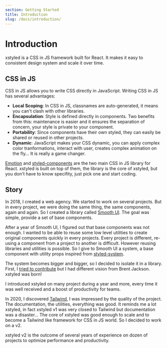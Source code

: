```yaml
---
section: Getting Started
title: Introduction
slug: /docs/introduction/
---
```


# Introduction

xstyled is a CSS in JS framework built for React. It makes it easy to consistent design system and scale it over time.

## CSS in JS

CSS in JS allows you to write CSS directly in JavaScript. Writing CSS in JS has several advantages:

- **Local Scoping**: In CSS in JS, classnames are auto-generated, it means you can't clash with other libraries.
- **Encapsulation**: Style is defined directly in components. Two benefits from this: maintenance is easier and it ensures the separation of concern, your style is private to your component.
- **Portability**: Since components have their own styled, they can easily be shared or reused in other projects.
- **Dynamic**: JavaScript makes your CSS dynamic, you can apply complex color tranformations, interact with user, creates complex animation on the fly... It is really a game changer.

[Emotion](https://emotion.sh/) and [styled-components](https://styled-components.com/) are the two main CSS in JS library for React. xstyled is built on top of them, the library is the core of xstyled, but you don't have to know specifity, just pick one and start coding.

## Story

In 2018, I created a web agency. We started to work on several projects. But in every project, we were doing the same thing, the same components, again and again. So I created a library called [Smooth UI](https://github.com/smooth-code/smooth-ui/). The goal was simple, provide a set of base components.

After a year of Smooth UI, I figured out that base components was not enough. I wanted to be able to reuse some low level utilities to create original components quickly in every projects. Every project is different, re-using a component from a project to another is difficult. However reusing libraries and utilities is possible. So I give to Smooth UI a system, a base component with utility props inspired from [styled-system](https://styled-system.com/).

The system becomes bigger and bigger, so I decided to isolate it in a library. First, I [tried to contribute](https://github.com/styled-system/styled-system/pull/479) but I had different vision from Brent Jackson. xstyled was born!

I introduced xstyled on many project during a year and more, every time it was well received and a boost of productivity for teams.

In 2020, I discovered [Tailwind](https://tailwindcss.com/), I was impressed by the quality of the project. The documentation, the utilities, everything was good. It reminds me a lot xstyled, in fact xstyled v1 was very closed to Tailwind but documentation was a disaster... The core of xstyled was good enough to scale and to become a Tailwind like framework for CSS in JS world. So I decided to work on a v2.

xstyled v2 is the outcome of several years of experience on dozen of projects to optimize performance and productivity.
